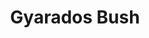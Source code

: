 ---
title: "Gyarados Bush"
meta_title: "Gyarados Bush craft"
description: "Craft de Gyarados Bush"
rank: "b"
draft: false
name: "Gyarados Bush"
recipe_img: "https://wiki.pokexgames.com/images/f/f7/Gyarados_Bush.png"
level: 68
craft_time: 129600
result: 1
value_npc: 1
ingredients:
  - name: "Major Seed Bag"
    quantity: 6
    item_img: "https://wiki.pokexgames.com/images/d/d4/Major_Seed_Bag.png"
    value_npc: 1
  - name: "Gyarados Tail"
    quantity: 18
    item_img: "https://wiki.pokexgames.com/images/e/e3/Gyarados_Tail.png"
    value_npc: 1
  - name: "Condensed Grass"
    quantity: 180
    item_img: "https://wiki.pokexgames.com/images/c/ce/Condensed_Grass.png"
    value_npc: 1
---